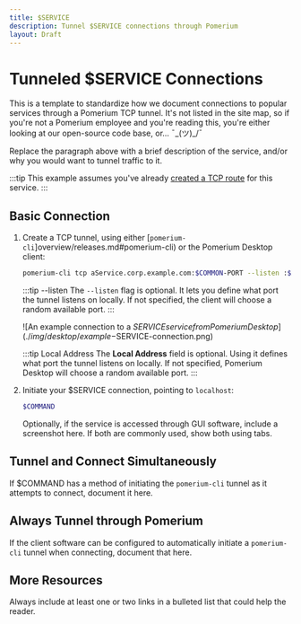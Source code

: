 ```yaml
---
title: $SERVICE
description: Tunnel $SERVICE connections through Pomerium
layout: Draft
---
```



# Tunneled $SERVICE Connections

This is a template to standardize how we document connections to popular services through a Pomerium TCP tunnel. It's not listed in the site map, so if you're not a Pomerium employee and you're reading this, you're either looking at our open-source code base, or... ¯\_(ツ)_/¯

Replace the paragraph above with a brief description of the service, and/or why you would want to tunnel traffic to it.

:::tip
This example assumes you've already [created a TCP route](/docs/tcp#configure-routes) for this service.
:::

 ## Basic Connection

 1. Create a TCP tunnel, using either [`pomerium-cli`]overview/releases.md#pomerium-cli) or the Pomerium Desktop client:

    <Tabs>
    <TabItem value="pomerium-cli" label="pomerium-cli">

    ```bash
    pomerium-cli tcp aService.corp.example.com:$COMMON-PORT --listen :$ANOTHER-PORT
    ```

    :::tip --listen
    The `--listen` flag is optional. It lets you define what port the tunnel listens on locally. If not specified, the client will choose a random available port.
    :::

    </TabItem>
    <TabItem value="Pomerium Desktop" label="Pomerium Desktop">

    \![An example connection to a $SERVICE service from Pomerium Desktop](./img/desktop/example-$SERVICE-connection.png) <!-- Remove the escape \ -->

    :::tip Local Address
    The **Local Address** field is optional. Using it defines what port the tunnel listens on locally. If not specified, Pomerium Desktop will choose a random available port.
    :::

    </TabItem>
    </Tabs>

1. Initiate your $SERVICE connection, pointing to `localhost`:

    ```bash
    $COMMAND
    ```
    Optionally, if the service is accessed through GUI software, include a screenshot here. If both are commonly used, show both using tabs.

## Tunnel and Connect Simultaneously

If $COMMAND has a method of initiating the `pomerium-cli` tunnel as it attempts to connect, document it here.

## Always Tunnel through Pomerium

If the client software can be configured to automatically initiate a `pomerium-cli` tunnel when connecting, document that here.

## More Resources

Always include at least one or two links in a bulleted list that could help the reader.